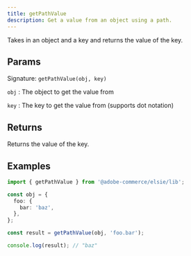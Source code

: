 ```yaml
---
title: getPathValue
description: Get a value from an object using a path.
---
```


Takes in an object and a key and returns the value of the key.

## Params

Signature: `getPathValue(obj, key)`

`obj`
: The object to get the value from

`key`
: The key to get the value from (supports dot notation)

## Returns

Returns the value of the key.

## Examples

```ts
import { getPathValue } from '@adobe-commerce/elsie/lib';

const obj = {
  foo: {
    bar: 'baz',
  },
};

const result = getPathValue(obj, 'foo.bar');

console.log(result); // "baz"
```
